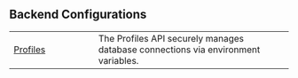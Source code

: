 ## Backend Configurations

|                                     |                                                                                   |
|-------------------------------------|-----------------------------------------------------------------------------------|
| [Profiles](profiles_api.qmd)        | The Profiles API securely manages database connections via environment variables. |

